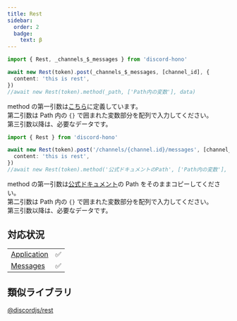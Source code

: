 ```yaml
---
title: Rest
sidebar:
  order: 2
  badge:
    text: β
---
```



<Tabs>
<TabItem label="変数">

```ts
import { Rest, _channels_$_messages } from 'discord-hono'

await new Rest(token).post(_channels_$_messages, [channel_id], {
  content: 'this is rest',
})
//await new Rest(token).method(_path, ['Path内の変数'], data)
```

method の第一引数は[こちら](https://github.com/luisfun/discord-hono/blob/main/src/rest-api/rest-path.ts)に定義しています。  
第二引数は Path 内の `{}` で囲まれた変数部分を配列で入力してください。  
第三引数以降は、必要なデータです。

</TabItem>
<TabItem label="ドキュメントPath">

```ts
import { Rest } from 'discord-hono'

await new Rest(token).post('/channels/{channel.id}/messages', [channel_id], {
  content: 'this is rest',
})
//await new Rest(token).method('公式ドキュメントのPath', ['Path内の変数'], data)
```

method の第一引数は[公式ドキュメント](https://discord.com/developers/docs/resources/message#create-message)の Path をそのままコピーしてください。  
第二引数は Path 内の `{}` で囲まれた変数部分を配列で入力してください。  
第三引数以降は、必要なデータです。

</TabItem>
</Tabs>

## 対応状況

|                                                                          |     |
| ------------------------------------------------------------------------ | --- |
| [Application](https://discord.com/developers/docs/resources/application) | ✅  |
| [Messages](https://discord.com/developers/docs/resources/message)        | ✅  |

## 類似ライブラリ

[@discordjs/rest](https://discord.js.org/docs/packages/rest/main)
